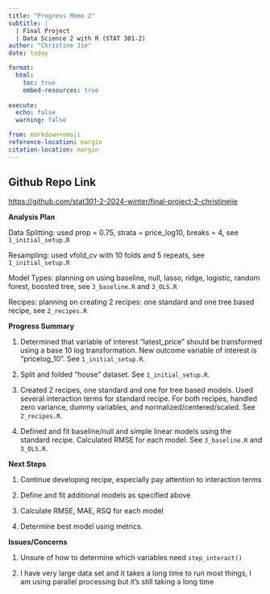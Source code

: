 ```yaml
---
title: "Progress Memo 2"
subtitle: |
  | Final Project 
  | Data Science 2 with R (STAT 301-2)
author: "Christine Jie"
date: today

format:
  html:
    toc: true
    embed-resources: true
    
execute:
  echo: false
  warning: false

from: markdown+emoji 
reference-location: margin
citation-location: margin
---
```

::: {.callout-tip icon=false}

## Github Repo Link

[https://github.com/stat301-2-2024-winter/final-project-2-christinejie](https://github.com/stat301-2-2024-winter/final-project-2-christinejie)

:::
**Analysis Plan**

Data Splitting: used prop = 0.75, strata = price_log10, breaks = 4, see `1_initial_setup.R`

Resampling: used vfold_cv with 10 folds and 5 repeats, see `1_initial_setup.R`

Model Types: planning on using baseline, null, lasso, ridge, logistic, random forest, boosted tree, see `3_baseline.R` and `3_OLS.R`

Recipes: planning on creating 2 recipes: one standard and one tree based recipe, 
see `2_recipes.R`

**Progress Summary**

1) Determined that variable of interest "latest_price" should be transformed using a base 10 log transformation. New outcome variable of interest is "pricelog_10". See `1_initial_setup.R`. 

2) Split and folded "house" dataset. See `1_initial_setup.R`. 

3) Created 2 recipes, one standard and one for tree based models. Used several interaction terms for standard recipe. For both recipes, handled zero variance, dummy variables, and normalized/centered/scaled. See `2_recipes.R`. 

4) Defined and fit baseline/null and simple linear models using the standard recipe. Calculated RMSE for each model. See `3_baseline.R` and `3_OLS.R`. 

**Next Steps**

1) Continue developing recipe, especially pay attention to interaction terms 

2) Define and fit additional models as specified above 

3) Calculate RMSE, MAE, RSQ for each model 

4) Determine best model using metrics. 

**Issues/Concerns**

1) Unsure of how to determine which variables need `step_interact()`

2) I have very large data set and it takes a long time to run most things, I am using parallel processing but it's still taking a long time 


